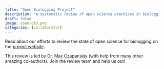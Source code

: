 ```yaml
---
title: "Open Biologging Project"
description: "A systematic review of open science practices in biologging."
draft: false 
image: open-bio.png
categories: [collaborator]
---
```


Read about our efforts to review the state of open science for biologging on the [project website](https://flukeandfeather.github.io/openbiologging/).

This review is led by [Dr. Max Czapanskiy](flukeandfeather.com) (with help from many other amazing co-authors). Join the review team and help us out!
